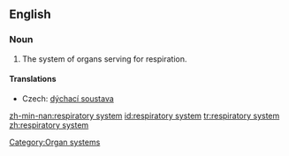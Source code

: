==English==
{{wikipedia}}
===Noun===
{{en-noun}}

# {{anatomy}} The system of organs serving for respiration.

====Translations====
{{trans-top|system of organs}}
* Czech: [[dýchací soustava]] {{f}}
{{trans-mid}}
{{trans-bottom}}

[[Category:Organ systems]]

[[zh-min-nan:respiratory system]]
[[id:respiratory system]]
[[tr:respiratory system]]
[[zh:respiratory system]]